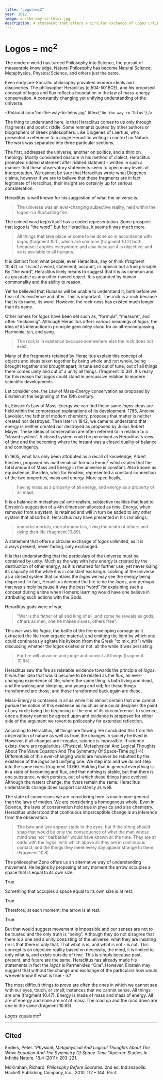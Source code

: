 ```yaml
---
title: "Logos=mc2"
year: 2012
image: on-the-way-to-telos.jpg
description: A statement that offers a circular exchange of Logos unlimited, as it is always present, never fading, only exchanged.
---
```




# Logos = mc<sup>2</sup>

The modern world has turned Philosophy into Science, the pursuit of measurable knowledge. Natural Philosophy has become Natural Science; Metaphysics, Physical Science, and others just the same.

Even early pre-Socratic philosophy provoked modern ideals and discoveries. The philosopher Heraclitus (c.504-501BCE), and his proposed concept of logos and flux reflect a foundation in the law of mass-energy conservation. A constantly changing yet unifying understanding of the universe.

<Polaroid
  src="on-the-way-to-telos.jpg"
  title={`"On the way to Telos"`} />

The thing to understand here, is that Heraclitus comes to us only through fragments and poetic riddle. Some remnants quoted by other authors or biographers of Greek philosophers. Like Diogenes of Laertius, who presented a reference to a single Heraclitic writing in context on Nature. The work was separated into three particular sections.

The first, addressed the universe, another on politics, and a third on theology. Mostly considered obscure in his method of dialect, Heraclitus prompted riddled statement after riddled statment - written in such a manner that these observatory statements seem to open many levels of interpretation. We cannot be sure that Heraclitus wrote what Diogenes claims, however if we are to believe that these fragments are in fact legitimate of Heraclitus, their insight are certainly up for serious consideration.

Heraclitus is well known for his suggestion of what the universe is.

> The universe was an ever-changing subjective reality, held within the logos in a fluctuating fire.

The coined word _logos_ itself has a coded representation. Some prospect that _logos_ is “the word”, but for Heraclitus, it seems it was much more.

> All things that take place or come to be done so in accordance with _logos_ (fragment 10.1), which are common (fragment 10.2) both because it applies everywhere and also because it is objective, and so is available to all humans.

It is distinct from what people, even Heraclitus, say or think (fragment 10.47) so it is not a word, statement, account, or opinion but a true principle. By “the word”, Heraclitus likely means to suggest that it is as common and as graspable as any other named object. It is grounded by human commonality and the ability to reason.

Yet he believed that Humans will be unable to understand it, both before we hear of its existence and after. This is important. The rock is a rock because that is its name, its word. However, the rock-ness has existed much longer than its name.

Other names for _logos_ have been set such as, “formula”, “measure”, and often “reckoning”. Although Heraclitus offers various meanings of _logos_, the idea of its interaction in principle geniuinley stood for an all-encompassing Harmonia, yin, and yang.

> The rock is in existence because somewhere else the rock does not exist.

Many of the fragments retained by Heraclitus explain this concept of objects and ideas taken together by being whole and not whole, being brought together and brought apart, in tune and out of tune; out of all things there comes unity and out of a unity all things. (fragment 10:38). It's really for this reason that _logos_ could stand in percussive relation to modern scientific developments.

Let consider one, the Law of Mass-Energy conservation as proposed by Einstein at the beginning of the 19th century.

In, Einstein’s Law of Mass-Energy we can find these same _logos_ ideas are held within the compressed explanations of its development. 1785, Antoine Lavoisier, the father of modern chemistry, proposes that matter is neither created nor destroyed. Then later in 1842, we came to understand that energy is neither created nor destroyed as proposed by Julius Robert Mayer. These ideas of conservation are often referred to in relation to a “closed system”. A closed system could be perceived as Heraclitus's view of time and the becoming where the instant was a closed duality of balance and contingency.

In 1905, what has only been attributed as a recall of knowledge, Albert Einstein, proposed his mathematical formula E=mc<sup>2</sup> which states that the total amount of Mass and Energy in the universe is constant. Also known as equivalence, the idea, whic for Einstein, represented a constant connection of the two properties, mass and energy. More specifically,

> having mass as a property of all energy, and energy as a property of all mass.

It is a balance in metaphysical anti-realism, subjective realities that lead to Einstein’s suggestion of a 4th dimension allocated as time. Energy, when removed from a system, is retained and will in turn be added to any other system that absorbs it. Heraclitus may have presented in his ramblings;

> immortal mortals, mortal immortals, living the death of others and dying their life (fragment 10.89).

A statement that offers a circular exchange of _logos_ unlimited, as it is always present, never fading, only exchanged.

It is that understanding that the particulars of the universe must be contained by unity. Much as the way with how energy is created by the destruction of other energy, as it is returned for further use, yet never losing its capacity all the while it is in constant exchange. Looking at the universe as a closed system that contains the _logos_ we may see the energy being dispersed. In fact, Heraclitus deemed the fire to be the _logos_, and perhaps that was simply because it was the best “word” for explaining such a concept during a time when Homeric learning would have one believe in attributing such actions with the Gods.

Heraclitus gods were of war,

> "War is the father of all and king of all, and some he reveals as gods, others as men, one he makes slaves, others free".

This war was his _logos_, the battle of the fire enveloping carnage as it extracted the life from organic material, and emitting the light by which one could continuously agitate his kykeon (from the Greek "to mix, stir") while discussing whether the _logos_ existed or not, all the while it was persisting.

> For fire will advance and judge and convict all things (fragment 10.84).

Heraclitus saw the fire as relatable evidence towards the principle of _logos_. It was this idea that would become to be related as the flux, an ever-changing experience of life, where the same thing is both living and dead, and the waking and sleeping, and young and old; for these things transformed are those, and those transformed back again are these.

Mass-Energy is contained in all as while it is almost certain that one cannot pursue the notion of this existence as much as one could decipher the point of any circle being the beginning or the end of its circumference. In science, once a theory cannot be agreed upon and evidence is proposed for either side of the argument we revert to philosophy for extended reflection.

According to Heraclitus, all things are flowing. He concluded this from the observation of nature as well as from the changes in society he lived in. However, if all changes are irregular, science is impossible. If science exists, there are regularities. (Physical, Metaphysical And Logical Thoughts About The Wave Equation And The Symmetry Of Space-Time pg.1-4) Differentials of this ever-changing world are however be rebutted by the existence of the _logos_ and unifying one. We step into and we do not step into the same rivers (fragment 10.66). Holding that in general everything is in a state of becoming and flux, and that nothing is stable, but that there is one substance, which persists, out of which these things have evolved. Although the waters change, the rivers remain the same. Heraclitus understands change does support constancy as well.

The state of conversions we are considering here is much more general than the laws of motion. We are considering a homogonous whole. Even in Science, the laws of conservation hold true in physics and also chemistry. Heraclitus understood that continuous imperceptible change is an inference from the observation.

> The bow and lyre appear static to the eyes, but if the string should snap that would be only the consequence of what the man whose mind was not “ barbarian” would have known all the time. They are at odds with the _logos_, with which above all they are in continuous contact, and the things they meet every day appear strange to them. (Fragment 10.8)

The philosopher Zeno offers us an alternative way of understanding movement. He begins by proposing at any moment the arrow occupies a space that is equal to its own size.

True.
<br/>

Something that occupies a space equal to its own size is at rest.

True.
<br/>

Therefore, at each moment, the arrow is at rest.

True.
<br/>


But that would suggest movement is impossible and our senses are not to be trusted and the only truth is “being”. Although they do not disagree that there is a one and a unity consisting of the universe, what they are insisting on is that there is only that. That what is is, and what is not - is not. This concept is an objective reality based on necessity, the mind, it is limited to only what is, and exists outside of time. This is simply because past, present, and future are the same. Heraclitus has already made his statements in fact the _logos_ is Parmenides “One”. However, Einstein may suggest that without the change and exchange of the particulars how would we ever know if what is true - is?

The most difficult things to prove are often the ones in which we cannot see with our eyes, touch, or smell; instances that we cannot sense. All things are one (fragment 10.47). Energy is made of mass and mass of energy. All are of energy and none are not of mass. The road up and the road down are one in the same (fragment 10.63)

_Logos_ equals mc<sup>2</sup>.

* * *

## **Cited**

Enders, Peter. <cite>"Physical, Metaphysical And Logical Thoughts About The Wave Equation And The Symmetry Of Space-Time."</cite>Apeiron: Studies In Infinite Nature. 18.4 (2011): 203-221.

McKirahan, Richard. <cite>Philosophy Before Socrates</cite>. 2nd ed. Indianapolis: Hackett Publishing Company, Inc., 2010\. 112 – 144\. Print.
